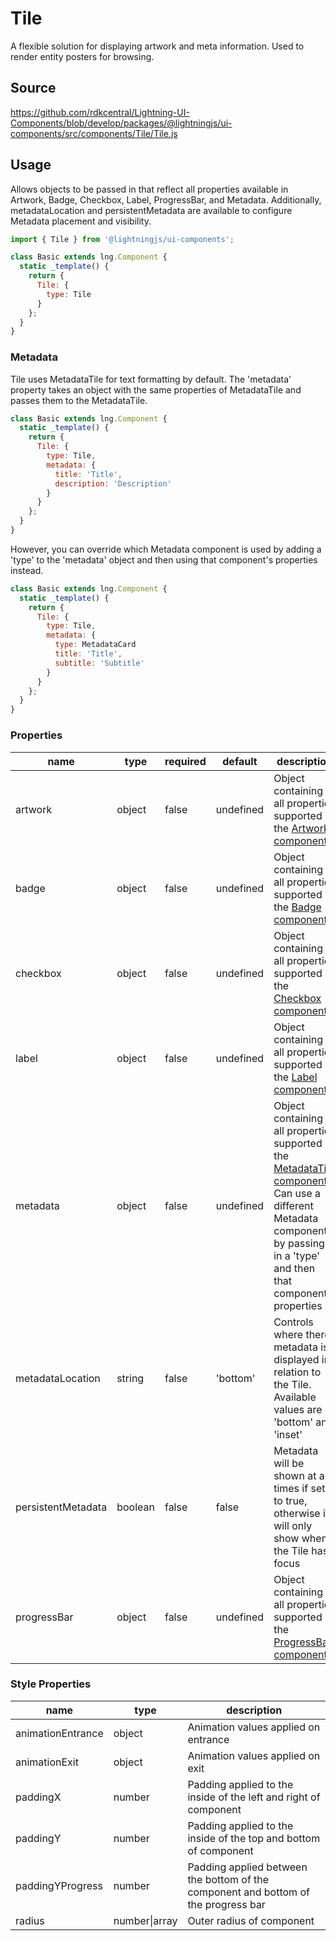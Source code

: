 ﻿<!--
  Copyright 2023 Comcast Cable Communications Management, LLC

  Licensed under the Apache License, Version 2.0 (the "License");
  you may not use this file except in compliance with the License.
  You may obtain a copy of the License at

  http://www.apache.org/licenses/LICENSE-2.0

  Unless required by applicable law or agreed to in writing, software
  distributed under the License is distributed on an "AS IS" BASIS,
  WITHOUT WARRANTIES OR CONDITIONS OF ANY KIND, either express or implied.
  See the License for the specific language governing permissions and
  limitations under the License.

  SPDX-License-Identifier: Apache-2.0
-->


# Tile

A flexible solution for displaying artwork and meta information. Used to render entity posters for browsing.

## Source

https://github.com/rdkcentral/Lightning-UI-Components/blob/develop/packages/@lightningjs/ui-components/src/components/Tile/Tile.js

## Usage

Allows objects to be passed in that reflect all properties available in Artwork, Badge, Checkbox, Label, ProgressBar, and Metadata. Additionally, metadataLocation and persistentMetadata are available to configure Metadata placement and visibility.

```js
import { Tile } from '@lightningjs/ui-components';

class Basic extends lng.Component {
  static _template() {
    return {
      Tile: {
        type: Tile
      }
    };
  }
}
```

<Canvas>
  <Story id="tiles-cards-tile--tile" />
</Canvas>

### Metadata

Tile uses MetadataTile for text formatting by default. The 'metadata' property takes an object with the same properties of MetadataTile and passes them to the MetadataTile.

```js
class Basic extends lng.Component {
  static _template() {
    return {
      Tile: {
        type: Tile,
        metadata: {
          title: 'Title',
          description: 'Description'
        }
      }
    };
  }
}
```

However, you can override which Metadata component is used by adding a 'type' to the 'metadata' object and then using that component's properties instead.

```js
class Basic extends lng.Component {
  static _template() {
    return {
      Tile: {
        type: Tile,
        metadata: {
          type: MetadataCard
          title: 'Title',
          subtitle: 'Subtitle'
        }
      }
    };
  }
}
```

### Properties

| name               | type    | required | default   | description                                                                                                                                                                                                                   |
| ------------------ | ------- | -------- | --------- | ----------------------------------------------------------------------------------------------------------------------------------------------------------------------------------------------------------------------------- |
| artwork            | object  | false    | undefined | Object containing all properties supported in the [Artwork component](?path=/docs/foundations-artwork--artwork)                                                                                                                    |
| badge              | object  | false    | undefined | Object containing all properties supported in the [Badge component](?path=/docs/metadata-badge--text)                                                                                                                        |
| checkbox           | object  | false    | undefined | Object containing all properties supported in the [Checkbox component](?path=/docs/utilities-checkbox--checkbox)                                                                                                                  |
| label              | object  | false    | undefined | Object containing all properties supported in the [Label component](?path=/docs/metadata-label--label)                                                                                                                        |
| metadata           | object  | false    | undefined | Object containing all properties supported in the [MetadataTile component](?path=/docs/metadata-metadatatile--metadata-tile)<br /> Can use a different Metadata component by passing in a 'type' and then that component's properties |
| metadataLocation   | string  | false    | 'bottom'  | Controls where there metadata is displayed in relation to the Tile. Available values are 'bottom' and 'inset'                                                                                                                 |
| persistentMetadata | boolean | false    | false     | Metadata will be shown at all times if set to true, otherwise it will only show when the Tile has focus                                                                                                                       |
| progressBar        | object  | false    | undefined | Object containing all properties supported in the [ProgressBar component](??path=/docs/utilities-progressbar--progress-bar)                                                                                                            |

### Style Properties

| name              | type          | description                                                                        |
| ----------------- | ------------- | ---------------------------------------------------------------------------------- |
| animationEntrance | object        | Animation values applied on entrance                                               |
| animationExit     | object        | Animation values applied on exit                                                   |
| paddingX          | number        | Padding applied to the inside of the left and right of component                   |
| paddingY          | number        | Padding applied to the inside of the top and bottom of component                   |
| paddingYProgress  | number        | Padding applied between the bottom of the component and bottom of the progress bar |
| radius            | number\|array | Outer radius of component                                                          |
